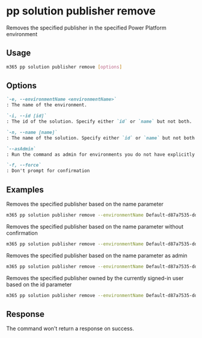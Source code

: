 
# pp solution publisher remove

Removes the specified publisher in the specified Power Platform environment

## Usage

```sh
m365 pp solution publisher remove [options]
```

## Options

```md definition-list
`-e, --environmentName <environmentName>`
: The name of the environment.

`-i, --id [id]`
: The id of the solution. Specify either `id` or `name` but not both.

`-n, --name [name]`
: The name of the solution. Specify either `id` or `name` but not both.

`--asAdmin`
: Run the command as admin for environments you do not have explicitly assigned permissions to.

`-f, --force`
: Don't prompt for confirmation
```

<Global />

## Examples

Removes the specified publisher based on the name parameter

```sh
m365 pp solution publisher remove --environmentName Default-d87a7535-dd31-4437-bfe1-95340acd55c5 --name "Publisher Name"
```

Removes the specified publisher based on the name parameter without confirmation

```sh
m365 pp solution publisher remove --environmentName Default-d87a7535-dd31-4437-bfe1-95340acd55c5 --name "Publisher Name" --force
```

Removes the specified publisher based on the name parameter as admin

```sh
m365 pp solution publisher remove --environmentName Default-d87a7535-dd31-4437-bfe1-95340acd55c5 --name "Publisher Name" --asAdmin
```

Removes the specified publisher owned by the currently signed-in user based on the id parameter

```sh
m365 pp solution publisher remove --environmentName Default-d87a7535-dd31-4437-bfe1-95340acd55c5 --id 00000001-0000-0000-0001-00000000009b
```

## Response

The command won't return a response on success.
